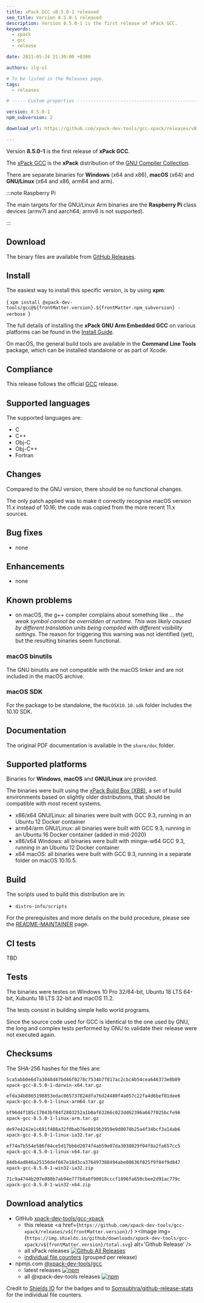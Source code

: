 ```yaml
---
title: xPack GCC v8.5.0-1 released
seo_title: Version 8.5.0-1 released
description: Version 8.5.0-1 is the first release of xPack GCC.
keywords:
  - xpack
  - gcc
  - release

date: 2021-05-24 21:30:00 +0300

authors: ilg-ul

# To be listed in the Releases page.
tags:
  - releases

# ----- Custom properties -----------------------------------------------------

version: 8.5.0-1
npm_subversion: 2

download_url: https://github.com/xpack-dev-tools/gcc-xpack/releases/v8.5.0-1/

---
```



Version **8.5.0-1** is the first release of **xPack GCC**.

<!-- truncate -->

<PageMetadata title={frontMatter.seo_title} />

The [xPack GCC](https://xpack-dev-tools.github.io/gcc-xpack/)
is the **xPack** distribution of the
[GNU Compiler Collection](https://gcc.gnu.org).

There are separate binaries for **Windows** (x64 and x86),
**macOS** (x64) and **GNU/Linux** (x64 and x86, arm64 and arm).

:::note Raspberry Pi

The main targets for the GNU/Linux Arm
binaries are the **Raspberry Pi** class devices (armv7l and aarch64;
armv6 is not supported).

:::

## Download

The binary files are available from <a href={frontMatter.download_url}>GitHub Releases</a>.

## Install

The easiest way to install this specific version, is by using **xpm**:

<CodeBlock language="console"> {
`xpm install @xpack-dev-tools/gcc@${frontMatter.version}.${frontMatter.npm_subversion} -verbose
`} </CodeBlock>

The full details of installing the **xPack GNU Arm Embedded GCC** on
various platforms can be found in the [Install Guide](/docs/install/).

On macOS, the general build tools are available in the
**Command Line Tools** package, which can be installed standalone or
as part of Xcode.

## Compliance

This release follows the official
[GCC](https://gcc.gnu.org/releases.html) release.

## Supported languages

The supported languages are:

- C
- C++
- Obj-C
- Obj-C++
- Fortran

## Changes

Compared to the GNU version, there should be no functional changes.

The only patch applied was to make it correctly
recognise macOS version 11.x instead of 10.16;
the code was copied from the more recent
11.x sources.

## Bug fixes

- none

## Enhancements

- none

## Known problems

- on macOS, the g++ compiler complains about something like _... the weak
symbol cannot be overridden at runtime. This was likely caused by different
translation units being compiled with different visibility settings_.
The reason for triggering this warning was not identified (yet), but the
resulting binaries seem functional.

### macOS binutils

The GNU binutils are not compatible with the macOS linker and are not included
in the macOS archive.

### macOS SDK

For the package to be standalone, the `MacOSX10.10.sdk` folder
includes the 10.10 SDK.

## Documentation

The original PDF documentation is available in the `share/doc` folder.

## Supported platforms

Binaries for **Windows**, **macOS** and **GNU/Linux** are provided.

The binaries were built using the
[xPack Build Box (XBB)](https://github.com/xpack/xpack-build-box), a set
of build environments based on slightly older distributions, that should be
compatible with most recent systems.

- x86/x64 GNU/Linux: all binaries were built with GCC 9.3, running in an
  Ubuntu 12 Docker container
- arm64/arm GNU/Linux: all binaries were built with GCC 9.3, running in an
  Ubuntu 16 Docker container (added in mid-2020)
- x86/x64 Windows: all binaries were built with mingw-w64 GCC 9.3, running in an
  Ubuntu 12 Docker container
- x64 macOS: all binaries were built with GCC 9.3, running in a separate
  folder on macOS 10.10.5.

## Build

The scripts used to build this distribution are in:

- `distro-info/scripts`

For the prerequisites and more details on the build procedure, please see the
[README-MAINTAINER](https://github.com/xpack-dev-tools/gcc-xpack/blob/xpack/README-MAINTAINER.md) page.

## CI tests

TBD

## Tests

The binaries were testes on Windows 10 Pro 32/64-bit, Ubuntu 18 LTS 64-bit,
Xubuntu 18 LTS 32-bit and macOS 11.2.

The tests consist in building simple hello world programs.

Since the source code used for GCC is identical to the one used by GNU, the
long and complex tests performed by GNU to validate their release were not
executed again.

## Checksums

The SHA-256 hashes for the files are:

```txt
5ca5abb0e6d7a3048d47bd46f0278c7534b7f817ac2cbc4b54cea646373e8b89
xpack-gcc-8.5.0-1-darwin-x64.tar.gz

efda34b8865198853edac865737824dfa76d24480f4a057c22fa4d6bef81dee6
xpack-gcc-8.5.0-1-linux-arm64.tar.gz

bf96d4f185c17043bf84f2803252a1b0af63266c023dd62396a667f025bcfe96
xpack-gcc-8.5.0-1-linux-arm.tar.gz

de97e4242e1c691f488a32f0bab76e8019b3959e9d0078b25a4f34bcf3a14ab6
xpack-gcc-8.5.0-1-linux-ia32.tar.gz

ef74a7b554e586f84ce5d17bb6d2074f4ab59e07da3038029f04f8a2fa657cc5
xpack-gcc-8.5.0-1-linux-x64.tar.gz

84db4ad846a25156def667e18d3ca376497388494abe08636f825f9f84f9d847
xpack-gcc-8.5.0-1-win32-ia32.zip

71c9a4744b207e080b7ab94e777b8a8f90018cccf1896fa650cbee2d91ac779c
xpack-gcc-8.5.0-1-win32-x64.zip
```

## Download analytics

- GitHub [xpack-dev-tools/gcc-xpack](https://github.com/xpack-dev-tools/gcc-xpack/)
  - this release <a href={`https://github.com/xpack-dev-tools/gcc-xpack/releases/v${frontMatter.version}/`} ><Image img={`https://img.shields.io/github/downloads/xpack-dev-tools/gcc-xpack/v${frontMatter.version}/total.svg`} alt='Github Release' /></a>
  - all xPack releases [![Github All Releases](https://img.shields.io/github/downloads/xpack-dev-tools/gcc-xpack/total.svg)](https://github.com/xpack-dev-tools/gcc-xpack/releases/)
  - [individual file counters](https://somsubhra.github.io/github-release-stats/?username=xpack-dev-tools&repository=gcc-xpack) (grouped per release)
- npmjs.com [@xpack-dev-tools/gcc](https://www.npmjs.com/package/@xpack-dev-tools/gcc)
  - latest releases [![npm](https://img.shields.io/npm/dw/@xpack-dev-tools/gcc.svg)](https://www.npmjs.com/package/@xpack-dev-tools/gcc/)
  - all @xpack-dev-tools releases [![npm](https://img.shields.io/npm/dt/@xpack-dev-tools/gcc.svg)](https://www.npmjs.com/package/@xpack-dev-tools/gcc/)

Credit to [Shields IO](https://shields.io) for the badges and to
[Somsubhra/github-release-stats](https://github.com/Somsubhra/github-release-stats)
for the individual file counters.
